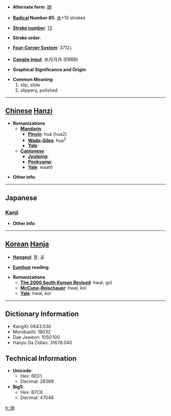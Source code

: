 * '''Alternate form''': [[磆]]

* '''[[Wiktionary:Chinese radical index| Radical]] Number 85''': [[Wiktionary:Chinese radical index 水|水]]+10 strokes

* '''[[Wiktionary:Chinese total strokes index|Stroke number]]''': [[Wiktionary:Chinese total strokes index 13|13]]

* '''Stroke order''': 

* '''[[Wiktionary:Chinese four corner index|Four-Corner System]]''': 3712<sub>7</sub>

* '''[[Wiktionary:Chinese Cangjie index|Cangjie input]]''': 水月月月 (EBBB)

* '''Graphical Significance and Origin''': 

* '''Common Meaning'''
*#slip, slide
*# slippery, polished


----

== [[Chinese]] [[Hanzi]] ==

* '''Romanizations'''
** '''[[Mandarin]]'''
*** '''[[Pinyin]]''': huá (hua2)
*** '''[[Wade-Giles]]''': hua<sup>2</sup>
*** '''[[Yale]]''': 
** '''[[Cantonese]]'''
*** '''[[Jyutping]]''':
*** '''[[Penkyamp]]''': 
*** '''[[Yale]]''': waat6

* '''Other info''': 

----

==Japanese==
===[[Kanji]]===
{{kanji|on readings=[[かつ]] (katsu), [[こつ]] (kotsu)|kun readings=[[なめらか]] (nameraka), [[すべる]] (suberu)}}

* '''Other info''':  

----

== [[Korean]] [[Hanja]] ==

* '''[[Hangeul]]''': 활, 골

* '''[[Eumhun]] reading''': 

* '''Romanizations'''
** '''[[The 2000 South Korean Revised Romanization|The 2000 South Korean Revised]]''': hwal, gol
** '''[[McCune-Reischauer]]''': hwal, kol
** '''[[Yale]]''': hwal, kol

----

== Dictionary Information ==

* KangXi: 0643.030
* Morobashi: 18032
* Dae Jaweon: 1050.100
* Hanyu Da Zidian: 31678.040

== Technical Information ==

* '''Unicode''':
** Hex: 6ED1
** Decimal: 28369
* '''Big5''':
** Hex: B7C6
** Decimal: 47046

[[fr:滑]]